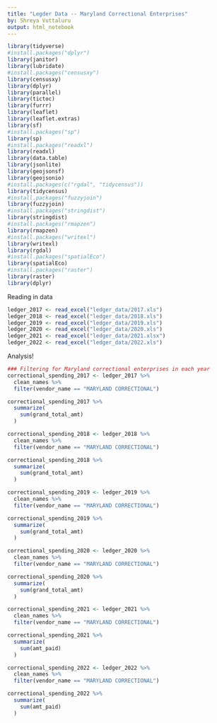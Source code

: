 ```yaml
---
title: "Legder Data -- Maryland Correctional Enterprises"
by: Shreya Vuttaluru
output: html_notebook
---
```


```r

library(tidyverse)
#install.packages("dplyr")
library(janitor)
library(lubridate)
#install.packages("censusxy")
library(censusxy)
library(dplyr)
library(parallel)
library(tictoc)
library(furrr)
library(leaflet)
library(leaflet.extras)
library(sf)
#install.packages("sp")
library(sp)
#install.packages("readxl")
library(readxl)
library(data.table)
library(jsonlite)
library(geojsonsf)
library(geojsonio)
#install.packages(c("rgdal", "tidycensus"))
library(tidycensus)
#install.packages("fuzzyjoin")
library(fuzzyjoin)
#install.packages("stringdist")
library(stringdist)
#install.packages("rmapzen")
library(rmapzen)
#install.packages("writexl")
library(writexl)
library(rgdal)
#install.packages("spatialEco")
library(spatialEco)
#install.packages("raster")
library(raster)
library(dplyr)

```

Reading in data
```r

ledger_2017 <- read_excel("ledger_data/2017.xls")
ledger_2018 <- read_excel("ledger_data/2018.xls")
ledger_2019 <- read_excel("ledger_data/2019.xls")
ledger_2020 <- read_excel("ledger_data/2020.xls")
ledger_2021 <- read_excel("ledger_data/2021.xlsx")
ledger_2022 <- read_excel("ledger_data/2022.xls")

```

Analysis!
```r
### Filtering for Maryland correctional enterprises in each year
correctional_spending_2017 <- ledger_2017 %>%
  clean_names %>%
  filter(vendor_name == "MARYLAND CORRECTIONAL")

correctional_spending_2017 %>%
  summarize(
    sum(grand_total_amt)
  )

correctional_spending_2018 <- ledger_2018 %>%
  clean_names %>%
  filter(vendor_name == "MARYLAND CORRECTIONAL")

correctional_spending_2018 %>%
  summarize(
    sum(grand_total_amt)
  )

correctional_spending_2019 <- ledger_2019 %>%
  clean_names %>%
  filter(vendor_name == "MARYLAND CORRECTIONAL")

correctional_spending_2019 %>%
  summarize(
    sum(grand_total_amt)
  )

correctional_spending_2020 <- ledger_2020 %>%
  clean_names %>%
  filter(vendor_name == "MARYLAND CORRECTIONAL")

correctional_spending_2020 %>%
  summarize(
    sum(grand_total_amt)
  )

correctional_spending_2021 <- ledger_2021 %>%
  clean_names %>%
  filter(vendor_name == "MARYLAND CORRECTIONAL")

correctional_spending_2021 %>%
  summarize(
    sum(amt_paid)
  )

correctional_spending_2022 <- ledger_2022 %>%
  clean_names %>%
  filter(vendor_name == "MARYLAND CORRECTIONAL")

correctional_spending_2022 %>%
  summarize(
    sum(amt_paid)
  )


```
